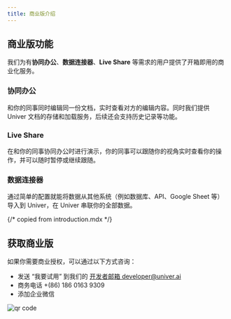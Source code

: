 ```yaml
---
title: 商业版介绍
---
```



## 商业版功能

我们为有**协同办公**、**数据连接器**、**Live Share** 等需求的用户提供了开箱即用的商业化服务。

### 协同办公

和你的同事同时编辑同一份文档，实时查看对方的编辑内容。同时我们提供 Univer 文档的存储和加载服务，后续还会支持历史记录等功能。

### Live Share

在和你的同事协同办公时进行演示，你的同事可以跟随你的视角实时查看你的操作，并可以随时暂停或继续跟随。

### 数据连接器

通过简单的配置就能将数据从其他系统（例如数据库、API、Google Sheet 等）导入到 Univer，在 Univer 串联你的全部数据。

{/* copied from introduction.mdx */}

## 获取商业版

如果你需要商业授权，可以通过以下方式咨询：

-   发送 “我要试用” 到我们的 [开发者邮箱 developer@univer.ai](mailto:developer@univer.ai)
-   商务电话 +(86) 186 0163 9309
-   添加企业微信

<Image src={QrCodeImg} width={300} alt="qr code" />
